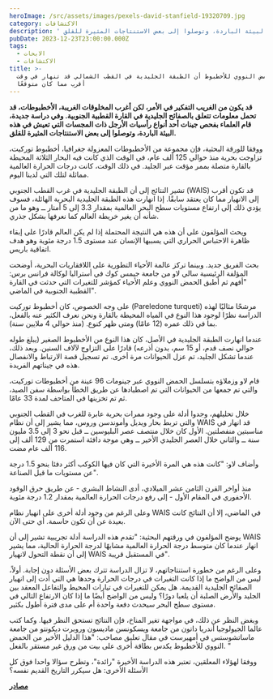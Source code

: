 ```yaml
---
heroImage: /src/assets/images/pexels-david-stanfield-19320709.jpg
category: الاكتشافات
description: ' الأخطبوطات، قد تحمل معلومات تتعلق بالصفائح الجليدية في القارة القطبية الجنوبية. وفي دراسة جديدة، قام العلماء بفحص جينات أحد أنواع رأسيات الأرجل ذات المجسات التي تعيش في هذه البيئة الباردة، وتوصلوا إلى بعض الاستنتاجات المثيرة للقلق.'
pubDate: 2023-12-23T23:00:00.000Z
tags:
  - الابحات
  - الاكتشافات
title: >-
  يكشف الحمض النووي للأخطبوط أن الطبقة الجليدية في القطب الشمالي قد تنهار في وقت
  أقرب مما كان متوقعًا
---
```


**قد يكون من الغريب التفكير في الأمر، لكن أغرب المخلوقات الغريبة، الأخطبوطات، قد تحمل معلومات تتعلق بالصفائح الجليدية في القارة القطبية الجنوبية. وفي دراسة جديدة، قام العلماء بفحص جينات أحد أنواع رأسيات الأرجل ذات المجسات التي تعيش في هذه البيئة الباردة، وتوصلوا إلى بعض الاستنتاجات المثيرة للقلق.**

ووفقا للورقة البحثية، فإن مجموعة من الأخطبوطات المعزولة جغرافيا، أخطبوط توركيت، تزاوجت بحرية منذ حوالي 125 ألف عام، في الوقت الذي كانت فيه البحار الثلاثة المحيطة بالقارة متصلة بممر مؤقت عبر الجليد. في ذلك الوقت، كانت درجات الحرارة العالمية مماثلة لتلك التي لدينا اليوم.

تشير النتائج إلى أن الطبقة الجليدية في غرب القطب الجنوبي (WAIS) قد تكون أقرب إلى الانهيار مما كان يعتقد سابقًا. إذا انهارت هذه الطبقة الجليدية البحرية الهائلة، فسوف يؤدي ذلك إلى ارتفاع مستويات سطح البحر العالمية بمقدار 3.3 إلى 5 أمتار ــ وهو ما من شأنه أن يغير خريطة العالم كما نعرفها بشكل جذري.

ويحث المؤلفون على أن هذه هي النتيجة المحتملة إذا لم يكن العالم قادرًا على إبقاء ظاهرة الاحتباس الحراري التي يسببها الإنسان عند مستوى 1.5 درجة مئوية وهو هدف اتفاقية باريس.

بحث الفريق جديد. وبينما تركز عالمة الأحياء التطورية على اللافقاريات البحرية، أوضحت المؤلفة الرئيسية سالي لاو من جامعة جيمس كوك في أستراليا لوكالة فرانس برس: "أفهم ثم أطبق الحمض النووي وعلم الأحياء كمؤشر للتغيرات التي حدثت في القارة القطبية الجنوبية في الماضي".

على وجه الخصوص، كان أخطبوط توركيت (Pareledone turqueti) مرشحًا مثاليًا لهذه الدراسة نظرًا لوجود هذا النوع في المياه المحيطة بالقارة ونحن نعرف الكثير عنه بالفعل، بما في ذلك عمره (12 عامًا) ومتى ظهر كنوع. (منذ حوالي 4 ملايين سنة).

عندما انهارت الطبقة الجليدية في الأصل، كان هذا النوع من الأخطبوط الصغير (يبلغ طوله حوالي نصف قدم، أو 15 سم، بدون أذرعه) قادرًا على التزاوج لآلاف السنين. وبعد ذلك، عندما تشكل الجليد، تم عزل الحيوانات مرة أخرى. تم تسجيل قصة الارتباط والانفصال هذه في جيناتهم الفريدة.

قام لاو وزملاؤه بتسلسل الحمض النووي عبر جينومات 96 عينة من أخطبوطات توركيت، والتي تم جمعها من الحيوانات التي تم اصطيادها عن طريق الخطأ بواسطة سفن الصيد، ثم تم تخزينها في المتاحف لمدة 33 عامًا.

خلال تحليلهم، وجدوا أدلة على وجود ممرات بحرية عابرة للغرب في القطب الجنوبي والتي تربط بحار ويديل وأموندسن وروس، مما يشير إلى أن نظام WAIS قد انهار في مناسبتين منفصلتين. الأول كان خلال منتصف عصر البليوسين ــ قبل نحو 3 إلى 3.5 مليون سنة ــ والثاني خلال العصر الجليدي الأخير ــ وهي موجة دافئة استمرت من 129 ألف إلى 116 ألف عام مضت.

وأضاف لاو: "كانت هذه هي المرة الأخيرة التي كان فيها الكوكب أكثر دفئا بنحو 1.5 درجة عن مستويات ما قبل الصناعة".

منذ أواخر القرن الثامن عشر الميلادي، أدى النشاط البشري - عن طريق حرق الوقود الأحفوري في المقام الأول - إلى رفع درجات الحرارة العالمية بمقدار 1.2 درجة مئوية.

وعلى الرغم من وجود أدلة أخرى على انهيار نظام WAIS في الماضي، إلا أن النتائج كانت بعيدة عن أن تكون حاسمة. أي حتى الآن.

يوضح المؤلفون في ورقتهم البحثية: "تقدم هذه الدراسة أدلة تجريبية تشير إلى أن WAIS انهار عندما كان متوسط درجة الحرارة العالمية مشابهًا لدرجة الحرارة الحالية، مما يشير إلى أن نقطة التحول لانهيار WAIS في المستقبل قريبة".

وعلى الرغم من خطورة استنتاجاتهم، لا تزال الدراسة تترك بعض الأسئلة دون إجابة. أولاً، ليس من الواضح ما إذا كانت التغيرات في درجات الحرارة وحدها هي التي أدت إلى انهيار الصفائح الجليدية القديمة. هل يمكن للتغيرات في تيارات المحيط والتفاعل المعقد بين الجليد والأرض الصلبة أن يلعبا دورًا؟ وليس من الواضح أيضًا ما إذا كان الارتفاع التالي في مستوى سطح البحر سيحدث دفعة واحدة أم على مدى فترة أطول بكثير.

وبغض النظر عن ذلك، في مواجهة تغير المناخ، فإن النتائج تستحق النظر فيها. وكما كتب عالما الجيولوجيا أندريا داتون من جامعة ويسكونسن ماديسون وروبرت ديكونتو من جامعة ماساتشوستس في أمهيرست في مقال تعليق مصاحب: "هذا الدليل الأخير من الحمض النووي للأخطبوط يكدس بطاقة أخرى على بيت من ورق غير مستقر بالفعل. "

ووفقا لهؤلاء المعلقين، تعتبر هذه الدراسة الأخيرة "رائدة"، وتطرح سؤالا واحدا فوق كل الأسئلة الأخرى: هل سيكرر التاريخ القديم نفسه؟

**[مصادر](https://www.iflscience.com/octopus-dna-reveals-arctic-ice-sheet-could-collapse-sooner-than-expected-72152)**
